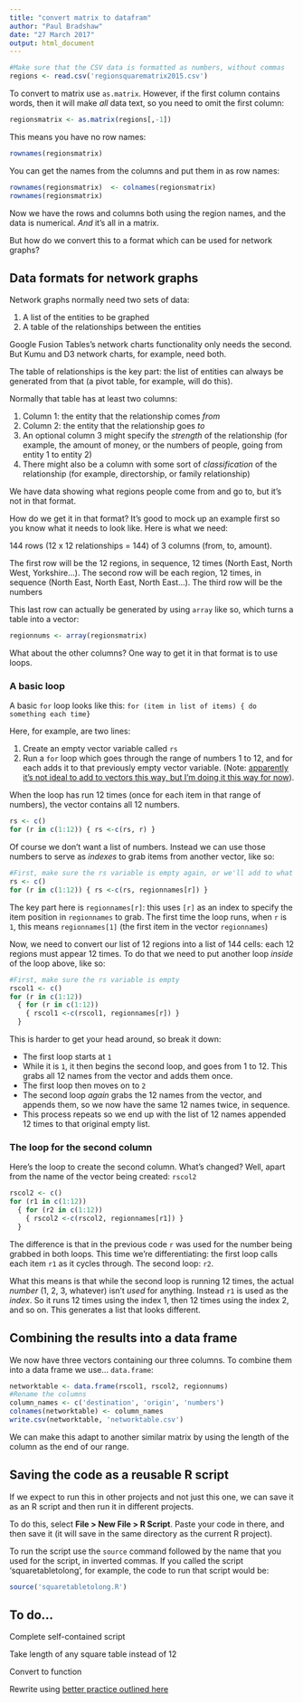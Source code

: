 ```yaml
---
title: "convert matrix to datafram"
author: "Paul Bradshaw"
date: "27 March 2017"
output: html_document
---
```


```r
#Make sure that the CSV data is formatted as numbers, without commas
regions <- read.csv('regionsquarematrix2015.csv')
```

To convert to matrix use `as.matrix`. However, if the first column contains words, then it will make *all* data text, so you need to omit the first column:

```r
regionsmatrix <- as.matrix(regions[,-1])
```

This means you have no row names:

```r
rownames(regionsmatrix) 
```

You can get the names from the columns and put them in as row names:

```r
rownames(regionsmatrix)  <- colnames(regionsmatrix)
rownames(regionsmatrix) 
```

Now we have the rows and columns both using the region names, and the data is numerical. *And* it's all in a matrix.

But how do we convert this to a format which can be used for network graphs?

## Data formats for network graphs

Network graphs normally need two sets of data:

1. A list of the entities to be graphed
2. A table of the relationships between the entities

Google Fusion Tables's network charts functionality only needs the second. But Kumu and D3 network charts, for example, need both. 

The table of relationships is the key part: the list of entities can always be generated from that (a pivot table, for example, will do this).

Normally that table has at least two columns: 

1. Column 1: the entity that the relationship comes *from*
2. Column 2: the entity that the relationship goes *to*
3. An optional column 3 might specify the *strength* of the relationship (for example, the amount of money, or the numbers of people, going from entity 1 to entity 2)
4. There might also be a column with some sort of *classification* of the relationship (for example, directorship, or family relationship)

We have data showing what regions people come from and go to, but it's not in that format. 

How do we get it in that format? It's good to mock up an example first so you know what it needs to look like. Here is what we need:

144 rows (12 x 12 relationships = 144) of 3 columns (from, to, amount).

The first row will be the 12 regions, in sequence, 12 times (North East, North West, Yorkshire...).
The second row will be each region, 12 times, in sequence (North East, North East, North East...).
The third row will be the numbers

This last row can actually be generated by using `array` like so, which turns a table into a vector:

```r
regionnums <- array(regionsmatrix)
```

What about the other columns? One way to get it in that format is to use loops.

### A basic loop

A basic `for` loop looks like this: `for (item in list of items) { do something each time}`

Here, for example, are two lines:

1. Create an empty vector variable called `rs`
2. Run a `for` loop which goes through the range of numbers 1 to 12, and for each adds it to that previously empty vector variable. (Note: [apparently it's not ideal to add to vectors this way, but I'm doing it this way for now](https://stackoverflow.com/questions/22235809/append-value-to-empty-vector-in-r)).

When the loop has run 12 times (once for each item in that range of numbers), the vector contains all 12 numbers.

```r
rs <- c()
for (r in c(1:12)) { rs <-c(rs, r) }
```

Of course we don't want a list of numbers. Instead we can use those numbers to serve as *indexes* to grab items from another vector, like so:

```r
#First, make sure the rs variable is empty again, or we'll add to what we created before
rs <- c()
for (r in c(1:12)) { rs <-c(rs, regionnames[r]) }
```

The key part here is `regionnames[r]`: this uses `[r]` as an index to specify the item position in `regionnames` to grab. The first time the loop runs, when `r` is `1`, this means `regionnames[1]` (the first item in the vector `regionnames`)

Now, we need to convert our list of 12 regions into a list of 144 cells: each 12 regions must appear 12 times. To do that we need to put another loop *inside* of the loop above, like so:

```r
#First, make sure the rs variable is empty
rscol1 <- c()
for (r in c(1:12)) 
  { for (r in c(1:12)) 
    { rscol1 <-c(rscol1, regionnames[r]) }
  }
```

This is harder to get your head around, so break it down:

* The first loop starts at `1`
* While it is `1`, it then begins the second loop, and goes from 1 to 12. This grabs all 12 names from the vector and adds them once.
* The first loop then moves on to `2`
* The second loop *again* grabs the 12 names from the vector, and appends them, so we now have the same 12 names twice, in sequence.
* This process repeats so we end up with the list of 12 names appended 12 times to that original empty list.

### The loop for the second column

Here's the loop to create the second column. What's changed? Well, apart from the name of the vector being created: `rscol2`

```r
rscol2 <- c()
for (r1 in c(1:12)) 
  { for (r2 in c(1:12)) 
    { rscol2 <-c(rscol2, regionnames[r1]) }
  }
```

The difference is that in the previous code `r` was used for the number being grabbed in both loops. This time we're differentiating: the first loop calls each item `r1` as it cycles through. The second loop: `r2`.

What this means is that while the second loop is running 12 times, the actual *number* (1, 2, 3, whatever) isn't *used* for anything. Instead `r1` is used as the *index*. So it runs 12 times using the index 1, then 12 times using the index 2, and so on. This generates a list that looks different. 

## Combining the results into a data frame

We now have three vectors containing our three columns. To combine them into a data frame we use... `data.frame`:

```r
networktable <- data.frame(rscol1, rscol2, regionnums)
#Rename the columns
column_names <- c('destination', 'origin', 'numbers')
colnames(networktable) <- column_names
write.csv(networktable, 'networktable.csv')
```

We can make this adapt to another similar matrix by using the length of the column as the end of our range.

## Saving the code as a reusable R script

If we expect to run this in other projects and not just this one, we can save it as an R script and then run it in different projects. 

To do this, select **File > New File > R Script**. Paste your code in there, and then save it (it will save in the same directory as the current R project).

To run the script use the `source` command followed by the name that you used for the script, in inverted commas. If you called the script 'squaretabletolong', for example, the code to run that script would be:

```r
source('squaretabletolong.R')
```

## To do...

Complete self-contained script

Take length of any square table instead of 12

Convert to function

Rewrite using [better practice outlined here](https://stackoverflow.com/questions/22235809/append-value-to-empty-vector-in-r)